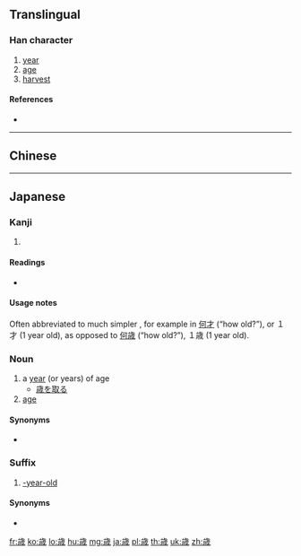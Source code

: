 {{character info/new}}
{{also|歲|岁}}
==Translingual==
{{Han simplified forms|歲|歳|岁}}

===Han character===
{{Han char|rn=77|rad=止|as=09|sn=13|four=|canj=YMIHF|ids=⿱止⿵戌小}}

# [[year]]
# [[age]]
# [[harvest]]

====References====
* {{Han ref|kx=0577.071|dkj=16326|hdz=21443.201|uh=6B73|ud=27507}}

----

==Chinese==
{{zh-see|歲|v}}

----

==Japanese==

===Kanji===
{{ja-kanji|grade=c|rs=止09}} <!-- The character 歲 is not its kyūjitai form -->

# {{defn|lang=ja|sort=止09}}

====Readings====
* {{ja-readings|goon=[[さい]] (sai)|kanon=[[せい]] (sei)|kun=[[とし]] (toshi), [[よわい]] (yowai)}}

====Usage notes====
Often abbreviated to much simpler {{l|ja|才}}, for example in [[何才]] (“how old?”), or １才 (1 year old), as opposed to [[何歳]] (“how old?”), １歳 (1 year old).

{{ja-kanjitab|とし|yomi=k}}

===Noun===
{{ja-noun|とし|kyu=歲}}

# a [[year]] (or years) of age
#* [[歳を取る]]
# [[age]]

====Synonyms====
* {{l|ja|年}}

===Suffix===
{{ja-pos|suffix|さい|サイ}}

# [[-year-old]]

====Synonyms====
* {{l|ja|才}}

[[fr:歳]]
[[ko:歳]]
[[lo:歳]]
[[hu:歳]]
[[mg:歳]]
[[ja:歳]]
[[pl:歳]]
[[th:歳]]
[[uk:歳]]
[[zh:歳]]